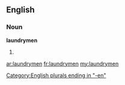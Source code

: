 ==English==

===Noun===
'''laundrymen'''

# {{plural of|[[laundryman]]}}

[[Category:English plurals ending in "-en"]]

[[ar:laundrymen]]
[[fr:laundrymen]]
[[my:laundrymen]]